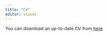 ```yaml
---
title: "CV"
editor: visual
---
```


You can download an up-to-date CV from [here](https://github.com/mdahirel/cv/raw/main/cv.pdf){target="_blank"}

